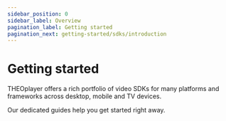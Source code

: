 ```yaml
---
sidebar_position: 0
sidebar_label: Overview
pagination_label: Getting started
pagination_next: getting-started/sdks/introduction
---
```


# Getting started

THEOplayer offers a rich portfolio of video SDKs for many platforms and frameworks across desktop, mobile and TV devices.

Our dedicated guides help you get started right away.


<SubcategoryDocCardList />

